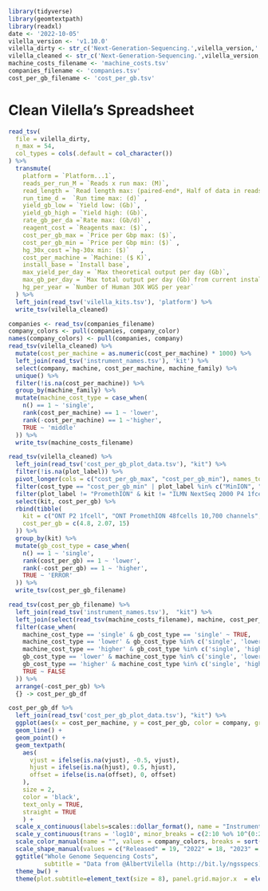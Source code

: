 ```r
library(tidyverse)
library(geomtextpath)
library(readxl)
date <- '2022-10-05'
vilella_version <- 'v1.10.0'
vilella_dirty <- str_c('Next-Generation-Sequencing.',vilella_version,' @albertvilella - T.tsv')
vilella_cleaned <- str_c('Next-Generation-Sequencing.',vilella_version,'.cleaned.tsv')
machine_costs_filename <- 'machine_costs.tsv'
companies_filename <- 'companies.tsv'
cost_per_gb_filename <- 'cost_per_gb.tsv'
```

# Clean Vilella's Spreadsheet

```r
read_tsv(
  file = vilella_dirty, 
  n_max = 54,
  col_types = cols(.default = col_character())
) %>%
  transmute(
    platform = `Platform...1`,
    reads_per_run_M = `Reads x run max: (M)`,
    read_length = `Read length max: (paired-end*, Half of data in reads**)`,
    run_time_d =  `Run time max: (d)` ,
    yield_gb_low = `Yield low: (Gb)`,
    yield_gb_high = `Yield high: (Gb)`,
    rate_gb_per_da =`Rate max: (Gb/d)` ,
    reagent_cost = `Reagents max: ($)`,
    cost_per_gb_max = `Price per Gbp max: ($)`,
    cost_per_gb_min = `Price per Gbp min: ($)` ,
    hg_30x_cost =`hg-30x min: ($)`   ,
    cost_per_machine = `Machine: ($ K)`,
    install_base = `Install base`,
    max_yield_per_day = `Max theoretical output per day (Gb)`,
    max_gb_per_day = `Max total output per day (Gb) from current installbase`,
    hg_per_year = `Number of Human 30X WGS per year` 
  ) %>%
  left_join(read_tsv('vilella_kits.tsv'), 'platform') %>%
  write_tsv(vilella_cleaned)
```


```r
companies <- read_tsv(companies_filename)
company_colors <- pull(companies, company_color)
names(company_colors) <- pull(companies, company)
read_tsv(vilella_cleaned) %>%
  mutate(cost_per_machine = as.numeric(cost_per_machine) * 1000) %>%
  left_join(read_tsv('instrument_names.tsv'), 'kit') %>% 
  select(company, machine, cost_per_machine, machine_family) %>%
  unique() %>%
  filter(!is.na(cost_per_machine)) %>%
  group_by(machine_family) %>%
  mutate(machine_cost_type = case_when(
    n() == 1 ~ 'single',
    rank(cost_per_machine) == 1 ~ 'lower',
    rank(-cost_per_machine) == 1 ~'higher',
    TRUE ~ 'middle'
  )) %>%
  write_tsv(machine_costs_filename)

read_tsv(vilella_cleaned) %>%
  left_join(read_tsv('cost_per_gb_plot_data.tsv'), "kit") %>%
  filter(!is.na(plot_label)) %>%
  pivot_longer(cols = c("cost_per_gb_max", "cost_per_gb_min"), names_to = "cost_type", values_to = "cost_per_gb") %>%
  filter(cost_type == "cost_per_gb_min" | plot_label %in% c("MinION", "GridION", "Sequel IIe")) %>%
  filter(plot_label != "PromethION" & kit != "ILMN NextSeq 2000 P4 1fcell") %>%
  select(kit, cost_per_gb) %>%
  rbind(tibble(
    kit = c("ONT P2 1fcell", "ONT PromethION 48fcells 10,700 channels", "ILMN NextSeq 2000 P4 1fcell"),
    cost_per_gb = c(4.8, 2.07, 15)
  )) %>%
  group_by(kit) %>%
  mutate(gb_cost_type = case_when(
    n() == 1 ~ 'single',
    rank(cost_per_gb) == 1 ~ 'lower',
    rank(-cost_per_gb) == 1 ~ 'higher',
    TRUE ~ 'ERROR'
  )) %>%
  write_tsv(cost_per_gb_filename)

read_tsv(cost_per_gb_filename) %>%
  left_join(read_tsv('instrument_names.tsv'),  "kit") %>% 
  left_join(select(read_tsv(machine_costs_filename), machine, cost_per_machine, machine_cost_type), "machine") %>%
  filter(case_when(
    machine_cost_type == 'single' & gb_cost_type == 'single' ~ TRUE,
    machine_cost_type == 'lower' & gb_cost_type %in% c('single', 'lower') ~ TRUE,
    machine_cost_type == 'higher' & gb_cost_type %in% c('single', 'higher') ~ TRUE,
    gb_cost_type == 'lower' & machine_cost_type %in% c('single', 'lower') ~ TRUE,
    gb_cost_type == 'higher' & machine_cost_type %in% c('single', 'higher') ~ TRUE,
    TRUE ~ FALSE
  )) %>%
  arrange(-cost_per_gb) %>%
  {} -> cost_per_gb_df

cost_per_gb_df %>%
  left_join(read_tsv('cost_per_gb_plot_data.tsv'), "kit") %>%
  ggplot(aes(x = cost_per_machine, y = cost_per_gb, color = company, group = plot_label, label = plot_label, shape = plot_shape)) + 
  geom_line() +
  geom_point() +
  geom_textpath(
    aes(
      vjust = ifelse(is.na(vjust), -0.5, vjust),
      hjust = ifelse(is.na(hjust), 0.5, hjust),
      offset = ifelse(is.na(offset), 0, offset)
    ),
    size = 2, 
    color = 'black', 
    text_only = TRUE,
    straight = TRUE
    ) +
  scale_x_continuous(labels=scales::dollar_format(), name = "Instrument Cost", limits = c(0, NA), expand = expansion(mult = c(0.01, 0.1)), breaks = c(0,500000, 1000000,  1500000)) +
  scale_y_continuous(trans = 'log10', minor_breaks = c(2:10 %o% 10^(0:2)), labels=scales::dollar_format(), name = "Cost/Gigabase") +
  scale_color_manual(name = "", values = company_colors, breaks = sort(as.character(unique(cost_per_gb_df$company)))) +
  scale_shape_manual(values = c("Released" = 19, "2022" = 18, "2023" = 17), name = "") +
  ggtitle("Whole Genome Sequencing Costs",
          subtitle = "Data from @AlbertVilella (http://bit.ly/ngsspecs)\nVisualization by @brianlandry23") +
  theme_bw() +
  theme(plot.subtitle=element_text(size = 8), panel.grid.major.x  = element_blank(), panel.grid.minor.x = element_blank())
```
